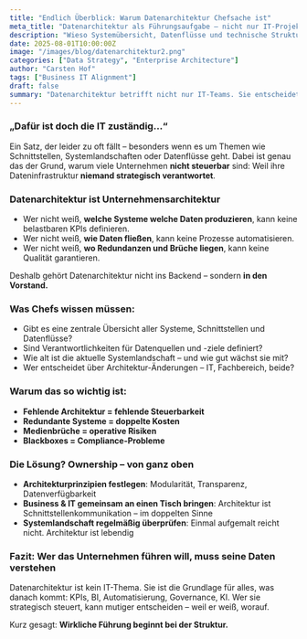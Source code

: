 ```yaml
---
title: "Endlich Überblick: Warum Datenarchitektur Chefsache ist"
meta_title: "Datenarchitektur als Führungsaufgabe – nicht nur IT-Projekt"
description: "Wieso Systemübersicht, Datenflüsse und technische Struktur nicht allein Sache der IT sind – sondern Basis strategischer Unternehmenssteuerung."
date: 2025-08-01T10:00:00Z
image: "/images/blog/datenarchitektur2.png"
categories: ["Data Strategy", "Enterprise Architecture"]
author: "Carsten Hof"
tags: ["Business IT Alignment"]
draft: false
summary: "Datenarchitektur betrifft nicht nur IT-Teams. Sie entscheidet darüber, ob Unternehmen steuerbar, effizient und zukunftsfähig sind – und gehört damit ganz oben auf die Agenda."
---
```


### „Dafür ist doch die IT zuständig…“

Ein Satz, der leider zu oft fällt – besonders wenn es um Themen wie Schnittstellen, Systemlandschaften oder Datenflüsse geht. Dabei ist genau das der Grund, warum viele Unternehmen **nicht steuerbar** sind: Weil ihre Dateninfrastruktur **niemand strategisch verantwortet**.

### Datenarchitektur ist Unternehmensarchitektur

* Wer nicht weiß, **welche Systeme welche Daten produzieren**, kann keine belastbaren KPIs definieren.
* Wer nicht weiß, **wie Daten fließen**, kann keine Prozesse automatisieren.
* Wer nicht weiß, **wo Redundanzen und Brüche liegen**, kann keine Qualität garantieren.

Deshalb gehört Datenarchitektur nicht ins Backend – sondern **in den Vorstand.**

### Was Chefs wissen müssen:

* Gibt es eine zentrale Übersicht aller Systeme, Schnittstellen und Datenflüsse?
* Sind Verantwortlichkeiten für Datenquellen und -ziele definiert?
* Wie alt ist die aktuelle Systemlandschaft – und wie gut wächst sie mit?
* Wer entscheidet über Architektur-Änderungen – IT, Fachbereich, beide?

### Warum das so wichtig ist:

* **Fehlende Architektur = fehlende Steuerbarkeit**
* **Redundante Systeme = doppelte Kosten**
* **Medienbrüche = operative Risiken**
* **Blackboxes = Compliance-Probleme**

### Die Lösung? Ownership – von ganz oben

* **Architekturprinzipien festlegen**: Modularität, Transparenz, Datenverfügbarkeit
* **Business & IT gemeinsam an einen Tisch bringen**: Architektur ist Schnittstellenkommunikation – im doppelten Sinne
* **Systemlandschaft regelmäßig überprüfen**: Einmal aufgemalt reicht nicht. Architektur ist lebendig

### Fazit: Wer das Unternehmen führen will, muss seine Daten verstehen

Datenarchitektur ist kein IT-Thema. Sie ist die Grundlage für alles, was danach kommt: KPIs, BI, Automatisierung, Governance, KI. Wer sie strategisch steuert, kann mutiger entscheiden – weil er weiß, worauf.

Kurz gesagt: **Wirkliche Führung beginnt bei der Struktur.**

